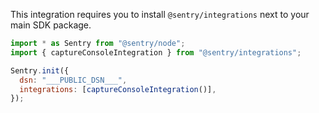 This integration requires you to install `@sentry/integrations` next to your main SDK package.

<SignInNote />

```javascript {tabTitle: JavaScript}
import * as Sentry from "@sentry/node";
import { captureConsoleIntegration } from "@sentry/integrations";

Sentry.init({
  dsn: "___PUBLIC_DSN___",
  integrations: [captureConsoleIntegration()],
});
```
